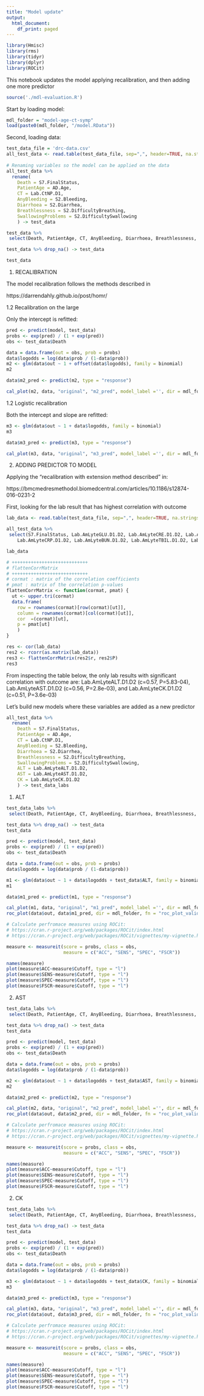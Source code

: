 ```yaml
---
title: "Model update"
output:
  html_document:
    df_print: paged
---
```


```r
library(Hmisc)
library(rms)
library(tidyr)
library(dplyr)
library(ROCit)
```

This notebook updates the model applying recalibration, and then adding one more predictor

```r
source('./mdl-evaluation.R')
```

Start by loading model:

```r
mdl_folder = "model-age-ct-symp"
load(paste0(mdl_folder, "/model.RData"))
```

Second, loading data:

```r
test_data_file = 'drc-data.csv' 
all_test_data <- read.table(test_data_file, sep=",", header=TRUE, na.strings="\\N")
  
# Renaming variables so the model can be applied on the data
all_test_data %>% 
  rename(
    Death = S7.FinalStatus,
    PatientAge = AD.Age,
    CT = Lab.CtNP.D1,
    AnyBleeding = S2.Bleeding,
    Diarrhoea = S2.Diarrhea,
    Breathlessness = S2.DifficultyBreathing, 
    SwallowingProblems = S2.DifficultySwallowing
    ) -> test_data

test_data %>%
 select(Death, PatientAge, CT, AnyBleeding, Diarrhoea, Breathlessness, SwallowingProblems) -> test_data

test_data %>% drop_na() -> test_data

test_data
```

1. RECALIBRATION

The model recalibration follows the methods described in

https://darrendahly.github.io/post/homr/

1.2 Recalibration on the large 

Only the intercept is refitted:

```r
pred <- predict(model, test_data)
probs <- exp(pred) / (1 + exp(pred))
obs <- test_data$Death

data = data.frame(out = obs, prob = probs)
data$logodds = log(data$prob / (1-data$prob))
m2 <- glm(data$out ~ 1 + offset(data$logodds), family = binomial)
m2

data$m2_pred <- predict(m2, type = "response")

cal_plot(m2, data, "original", "m2_pred", model_label ='', dir = mdl_folder, fn = "cal_plot_recalibration_on_the_large.pdf")
```

1.2 Logistic recalibration

Both the intercept and slope are refitted:

```r
m3 <- glm(data$out ~ 1 + data$logodds, family = binomial)
m3

data$m3_pred <- predict(m3, type = "response")

cal_plot(m3, data, "original", "m3_pred", model_label ='', dir = mdl_folder, fn = "cal_plot_recalibration_logistic.pdf")
```

2. ADDING PREDICTOR TO MODEL

Applying the "recalibration with extension method described" in:

https://bmcmedresmethodol.biomedcentral.com/articles/10.1186/s12874-016-0231-2

First, looking for the lab result that has highest correlation with outcome

```r
lab_data <- read.table(test_data_file, sep=",", header=TRUE, na.strings="\\N")

all_test_data %>%
 select(S7.FinalStatus, Lab.AmLyteGLU.D1.D2, Lab.AmLyteCRE.D1.D2, Lab.AmLyteALB.D1.D2, Lab.AmLyteAST.D1.D2, Lab.AmLyteAMY.D1.D2, Lab.AmLyteK.D1.D2, 
    Lab.AmLyteCRP.D1.D2, Lab.AmLyteBUN.D1.D2, Lab.AmLyteTBIL.D1.D2, Lab.AmLyteALT.D1.D2, Lab.AmLyteCK.D1.D2, Lab.AmLyteNa.D1.D2, Lab.AmLyteCa.D1.D2) -> lab_data

lab_data
```

```r
# ++++++++++++++++++++++++++++
# flattenCorrMatrix
# ++++++++++++++++++++++++++++
# cormat : matrix of the correlation coefficients
# pmat : matrix of the correlation p-values
flattenCorrMatrix <- function(cormat, pmat) {
  ut <- upper.tri(cormat)
  data.frame(
    row = rownames(cormat)[row(cormat)[ut]],
    column = rownames(cormat)[col(cormat)[ut]],
    cor  =(cormat)[ut],
    p = pmat[ut]
    )
}

res <- cor(lab_data)
res2 <- rcorr(as.matrix(lab_data))
res3 <- flattenCorrMatrix(res2$r, res2$P)
res3
```

From inspecting the table below, the only lab results with significant correlation with outcome are:
Lab.AmLyteALT.D1.D2 (c=0.57, P=5.83-04), 
Lab.AmLyteAST.D1.D2 (c=0.56, P=2.8e-03), and 
Lab.AmLyteCK.D1.D2 (c=0.51, P=3.6e-03)

Let's build new models where these variables are added as a new predictor

```r
all_test_data %>% 
  rename(
    Death = S7.FinalStatus,
    PatientAge = AD.Age,
    CT = Lab.CtNP.D1,
    AnyBleeding = S2.Bleeding,
    Diarrhoea = S2.Diarrhea,
    Breathlessness = S2.DifficultyBreathing, 
    SwallowingProblems = S2.DifficultySwallowing,
    ALT = Lab.AmLyteALT.D1.D2,
    AST = Lab.AmLyteAST.D1.D2,
    CK = Lab.AmLyteCK.D1.D2
    ) -> test_data_labs
```

1. ALT

```r
test_data_labs %>%
 select(Death, PatientAge, CT, AnyBleeding, Diarrhoea, Breathlessness, SwallowingProblems, ALT) -> test_data

test_data %>% drop_na() -> test_data
test_data
```

```r
pred <- predict(model, test_data)
probs <- exp(pred) / (1 + exp(pred))
obs <- test_data$Death

data = data.frame(out = obs, prob = probs)
data$logodds = log(data$prob / (1-data$prob))

m1 <- glm(data$out ~ 1 + data$logodds + test_data$ALT, family = binomial)
m1

data$m1_pred <- predict(m1, type = "response")

cal_plot(m1, data, "original", "m1_pred", model_label ='', dir = mdl_folder, fn = "cal_plot_model_with_alt.pdf")
roc_plot(data$out, data$m1_pred, dir = mdl_folder, fn = "roc_plot_validation_with_alt.pdf")
```

```r

# Calculate perfromace measures using ROCit:
# https://cran.r-project.org/web/packages/ROCit/index.html
# https://cran.r-project.org/web/packages/ROCit/vignettes/my-vignette.html

measure <- measureit(score = probs, class = obs,
                     measure = c("ACC", "SENS", "SPEC", "FSCR"))

names(measure)
plot(measure$ACC~measure$Cutoff, type = "l")
plot(measure$SENS~measure$Cutoff, type = "l")
plot(measure$SPEC~measure$Cutoff, type = "l")
plot(measure$FSCR~measure$Cutoff, type = "l")
```

2. AST

```r
test_data_labs %>%
 select(Death, PatientAge, CT, AnyBleeding, Diarrhoea, Breathlessness, SwallowingProblems, AST) -> test_data

test_data %>% drop_na() -> test_data
test_data
```

```r
pred <- predict(model, test_data)
probs <- exp(pred) / (1 + exp(pred))
obs <- test_data$Death

data = data.frame(out = obs, prob = probs)
data$logodds = log(data$prob / (1-data$prob))

m2 <- glm(data$out ~ 1 + data$logodds + test_data$AST, family = binomial)
m2

data$m2_pred <- predict(m2, type = "response")

cal_plot(m2, data, "original", "m2_pred", model_label ='', dir = mdl_folder, fn = "cal_plot_model_with_ast.pdf")
roc_plot(data$out, data$m2_pred, dir = mdl_folder, fn = "roc_plot_validation_with_ast.pdf")
```

```r

# Calculate perfromace measures using ROCit:
# https://cran.r-project.org/web/packages/ROCit/index.html
# https://cran.r-project.org/web/packages/ROCit/vignettes/my-vignette.html

measure <- measureit(score = probs, class = obs,
                     measure = c("ACC", "SENS", "SPEC", "FSCR"))

names(measure)
plot(measure$ACC~measure$Cutoff, type = "l")
plot(measure$SENS~measure$Cutoff, type = "l")
plot(measure$SPEC~measure$Cutoff, type = "l")
plot(measure$FSCR~measure$Cutoff, type = "l")
```

2. CK

```r
test_data_labs %>%
 select(Death, PatientAge, CT, AnyBleeding, Diarrhoea, Breathlessness, SwallowingProblems, CK) -> test_data

test_data %>% drop_na() -> test_data
test_data
```

```r
pred <- predict(model, test_data)
probs <- exp(pred) / (1 + exp(pred))
obs <- test_data$Death

data = data.frame(out = obs, prob = probs)
data$logodds = log(data$prob / (1-data$prob))

m3 <- glm(data$out ~ 1 + data$logodds + test_data$CK, family = binomial)
m3

data$m3_pred <- predict(m3, type = "response")

cal_plot(m3, data, "original", "m3_pred", model_label ='', dir = mdl_folder, fn = "cal_plot_model_with_ck.pdf")
roc_plot(data$out, data$m3_pred, dir = mdl_folder, fn = "roc_plot_validation_with_ck.pdf")
```

```r

# Calculate perfromace measures using ROCit:
# https://cran.r-project.org/web/packages/ROCit/index.html
# https://cran.r-project.org/web/packages/ROCit/vignettes/my-vignette.html

measure <- measureit(score = probs, class = obs,
                     measure = c("ACC", "SENS", "SPEC", "FSCR"))

names(measure)
plot(measure$ACC~measure$Cutoff, type = "l")
plot(measure$SENS~measure$Cutoff, type = "l")
plot(measure$SPEC~measure$Cutoff, type = "l")
plot(measure$FSCR~measure$Cutoff, type = "l")
```
